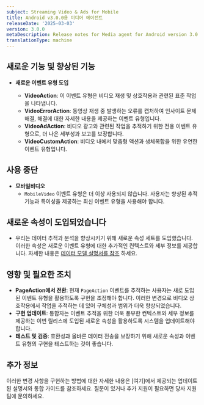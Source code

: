 ```yaml
---
subject: Streaming Video & Ads for Mobile
title: Android v3.0.0용 미디어 에이전트
releaseDate: '2025-03-03'
version: 3.0.0
metaDescription: Release notes for Media agent for Android version 3.0.0
translationType: machine
---
```


## 새로운 기능 및 향상된 기능

* **새로운 이벤트 유형 도입**

  * **VideoAction**: 이 이벤트 유형은 비디오 재생 및 상호작용과 관련된 표준 작업을 나타냅니다.
  * **VideoErrorAction**: 동영상 재생 중 발생하는 오류를 캡처하여 인사이트 문제 해결, 해결에 대한 자세한 내용을 제공하는 이벤트 유형입니다.
  * **VideoAdAction**: 비디오 광고와 관련된 작업을 추적하기 위한 전용 이벤트 유형으로, 더 나은 세부성과 보고를 보장합니다.
  * **VideoCustomAction**: 비디오 내에서 맞춤형 액션과 생체복합을 위한 유연한 이벤트 유형입니다.

## 사용 중단

* **모바일비디오**
  * `MobileVideo` 이벤트 유형은 더 이상 사용되지 않습니다. 사용자는 향상된 추적 기능과 특이성을 제공하는 최신 이벤트 유형을 사용해야 합니다.

## 새로운 속성이 도입되었습니다

* 우리는 데이터 추적과 분석을 향상시키기 위해 새로운 속성 세트를 도입했습니다. 이러한 속성은 새로운 이벤트 유형에 대한 추가적인 컨텍스트와 세부 정보를 제공합니다. 자세한 내용은 [데이터 모델 설명서를 참조](https://github.com/newrelic/video-agent-android/blob/v3.0.0/DATAMODEL.md) 하세요.

## 영향 및 필요한 조치

* **PageAction에서 전환**: 현재 `PageAction` 이벤트를 추적하는 사용자는 새로 도입된 이벤트 유형을 활용하도록 구현을 조정해야 합니다. 이러한 변경으로 비디오 상호작용에서 작업을 추적하는 데 있어 구체성과 범위가 더욱 향상되었습니다.
* **구현 업데이트**: 통합자는 이벤트 추적을 위한 더욱 풍부한 컨텍스트와 세부 정보를 제공하는 이번 릴리스에 도입된 새로운 속성을 활용하도록 시스템을 업데이트해야 합니다.
* **테스트 및 검증**: 호환성과 올바른 데이터 전송을 보장하기 위해 새로운 속성과 이벤트 유형의 구현을 테스트하는 것이 좋습니다.

## 추가 정보

이러한 변경 사항을 구현하는 방법에 대한 자세한 내용은 \[여기]에서 제공되는 업데이트된 설명서와 통합 가이드를 참조하세요. 질문이 있거나 추가 지원이 필요하면 당사 지원팀에 문의하세요.
